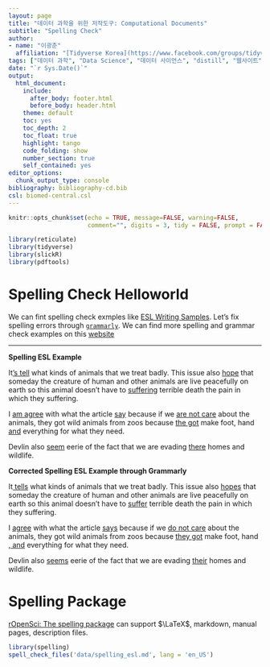 ```yaml
---
layout: page
title: "데이터 과학을 위한 저작도구: Computational Documents"
subtitle: "Spelling Check"
author:
- name: "이광춘"
  affiliation: "[Tidyverse Korea](https://www.facebook.com/groups/tidyverse/)"
tags: ["데이터 과학", "Data Science", "데이터 사이언스", "distill", "웹사이트", "과학기술", "블로그", "전문가 문서", "책", "용어", "Spelling", "맞춤법"]
date: "`r Sys.Date()`"
output:
  html_document: 
    include:
      after_body: footer.html
      before_body: header.html
    theme: default
    toc: yes
    toc_depth: 2
    toc_float: true
    highlight: tango
    code_folding: show
    number_section: true
    self_contained: yes
editor_options: 
  chunk_output_type: console
bibliography: bibliography-cd.bib
csl: biomed-central.csl
---
```


```r
knitr::opts_chunk$set(echo = TRUE, message=FALSE, warning=FALSE,
                      comment="", digits = 3, tidy = FALSE, prompt = FALSE, fig.align = 'center')

library(reticulate)
library(tidyverse)
library(slickR)
library(pdftools)
```

# Spelling Check Helloworld {#spelling-check}

We can fint spelling check exmples like [ESL Writing Samples](http://writing.colostate.edu/wcenter/wchandbook.htm).
Let's fix spelling errors through [`grammarly`](https://www.grammarly.com/). We can find more spelling and grammar check examples on this [website](http://faculty.washington.edu/sandeep/check/)

---

<div class = "row">
  <div class = "col-md-6">
**Spelling ESL Example**

It<ins>'s tell</ins> what kinds of animals that we treat badly. This issue also <ins>hope</ins> that someday the creature of human and other animals are live peacefully on earth so this animal doesn't have to <ins>suffering</ins> terrible death the pain in which they suffering.

I <ins>am agree</ins> with what the article <ins>say</ins> because if we <ins>are not care</ins> about the animals, they got wild animals from zoos because <ins>the got</ins> make foot, hand <ins>and</ins> everything for what they need.

Devlin also <ins>seem</ins> eerie of the fact that we are evading <ins>there</ins> homes and wildlife.


  </div>
  <div class = "col-md-6">
**Corrected Spelling ESL Example through Grammarly**

It<ins> tells</ins> what kinds of animals that we treat badly. This issue also <ins>hopes</ins> that someday the creature of human and other animals are live peacefully on earth so this animal doesn't have to <ins>suffer</ins> terrible death the pain in which they suffering.

I <ins>agree</ins> with what the article <ins>says</ins> because if we <ins>do not care</ins> about the animals, they got wild animals from zoos because <ins>they got</ins> make foot, hand <ins>, and</ins> everything for what they need.

Devlin also <ins>seems</ins> eerie of the fact that we are evading <ins>their</ins> homes and wildlife.

  </div>
</div>

# Spelling Package {#spelling-check-package}

[rOpenSci: The spelling package](https://docs.ropensci.org/spelling/) can support $\LaTeX$, markdown, manual pages, description files.

```r
library(spelling)
spell_check_files('data/spelling_esl.md', lang = 'en_US')
```
